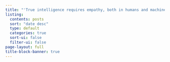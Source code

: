 ```yaml
---
title: "'True intelligence requires empathy, both in humans and machines.' - Cynthia Rudin"
listing:
  contents: posts
  sort: "date desc"
  type: default
  categories: true
  sort-ui: false
  filter-ui: false
page-layout: full
title-block-banner: true
---
```



